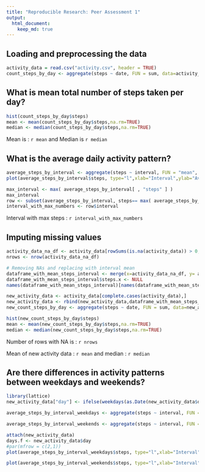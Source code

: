 ```yaml
---
title: "Reproducible Research: Peer Assessment 1"
output: 
  html_document:
    keep_md: true
---
```



## Loading and preprocessing the data
```r
activity_data = read.csv("activity.csv", header = TRUE)
count_steps_by_day <- aggregate(steps ~ date, FUN = sum, data=activity_data)
```


## What is mean total number of steps taken per day?
```r
hist(count_steps_by_day$steps)
mean <- mean(count_steps_by_day$steps,na.rm=TRUE)
median <- median(count_steps_by_day$steps,na.rm=TRUE)
```
Mean is : `r mean` and Median is `r median`

## What is the average daily activity pattern?
```r
average_steps_by_interval <- aggregate(steps ~ interval, FUN = "mean", data=activity_data)
plot(average_steps_by_interval$steps, type="l",xlab="Interval",ylab="Average steps")

max_interval <- max( average_steps_by_interval[ , "steps" ] )
max_interval
row <- subset(average_steps_by_interval, steps== max( average_steps_by_interval[ , "steps" ] ))
interval_with_max_numbers <- row$interval
```
Interval with max steps : `r interval_with_max_numbers`

## Imputing missing values
```r
activity_data_na_df <- activity_data[rowSums(is.na(activity_data)) > 0,]
nrows <- nrow(activity_data_na_df)

# Removing NAs and replacing with interval mean
dataframe_with_mean_steps_interval <- merge(x=activity_data_na_df, y= average_steps_by_interval, by="interval", all.x=TRUE)
dataframe_with_mean_steps_interval$steps.x <- NULL
names(dataframe_with_mean_steps_interval)[names(dataframe_with_mean_steps_interval)=="steps.y"] <- "steps"

new_activity_data <- activity_data[complete.cases(activity_data),]
new_activity_data <- rbind(new_activity_data,dataframe_with_mean_steps_interval)
new_count_steps_by_day <- aggregate(steps ~ date, FUN = sum, data=new_activity_data)

hist(new_count_steps_by_day$steps)
mean <- mean(new_count_steps_by_day$steps,na.rm=TRUE)
median <- median(new_count_steps_by_day$steps,na.rm=TRUE)
```

Number of rows with NA is : `r nrows`

Mean of new activity data : `r mean` and median : `r median`

## Are there differences in activity patterns between weekdays and weekends?

```r
library(lattice) 
new_activity_data["day"] <- ifelse(weekdays(as.Date(new_activity_data$date,"%Y-%m-%d")) %in% c("Saturday","Sunday"), "WEEKEND", "WEEKDAY")

average_steps_by_interval_weekdays <- aggregate(steps ~ interval, FUN = "mean", data=new_activity_data[new_activity_data$day == "WEEKDAY", ])

average_steps_by_interval_weekends <- aggregate(steps ~ interval, FUN = "mean", data=new_activity_data[new_activity_data$day == "WEEKEND", ])

attach(new_activity_data)
days.f <- new_activity_data$day
#par(mfrow = c(2,1))
plot(average_steps_by_interval_weekdays$steps, type="l",xlab="Interval",ylab="Average steps")

plot(average_steps_by_interval_weekends$steps, type="l",xlab="Interval",ylab="Average steps")

```

